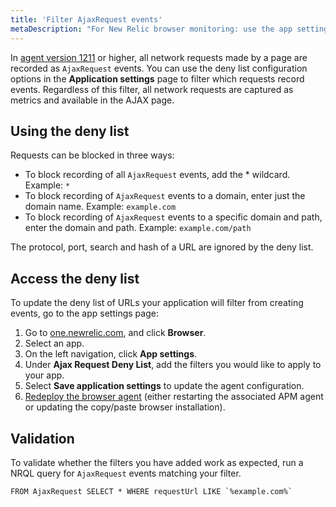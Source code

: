 ```yaml
---
title: 'Filter AjaxRequest events'
metaDescription: "For New Relic browser monitoring: use the app settings page to filter which network calls are recorded as AjaxRequest events."
---
```

In [agent version 1211](https://docs.newrelic.com/docs/release-notes/new-relic-browser-release-notes/browser-agent-release-notes/) or higher, all network requests made by a page are recorded as `AjaxRequest` events. You can use the deny list configuration options in the **Application settings** page to filter which requests record events. 
Regardless of this filter, all network requests are captured as metrics and available in the AJAX page.

## Using the deny list
Requests can be blocked in three ways:
  * To block recording of all `AjaxRequest` events, add the * wildcard. Example: `*`
  * To block recording of `AjaxRequest` events to a domain, enter just the domain name. Example: `example.com`
  * To block recording of `AjaxRequest` events to a specific domain and path, enter the domain and path. Example: `example.com/path`

The protocol, port, search and hash of a URL are ignored by the deny list.

## Access the deny list
To update the deny list of URLs your application will filter from creating events, go to the app settings page:
1. Go to [one.newrelic.com](http://one.newrelic.com), and click **Browser**. 
2. Select an app. 
3. On the left navigation, click **App settings**.
4. Under **Ajax Request Deny List**, add the filters you would like to apply to your app.
5. Select **Save application settings** to update the agent configuration.
6. [Redeploy the browser agent](/docs/browser/new-relic-browser/installation/upgrade-browser-agent) (either restarting the associated APM agent or updating the copy/paste browser installation).


## Validation

To validate whether the filters you have added work as expected, run a NRQL query for `AjaxRequest` events matching your filter.

```
FROM AjaxRequest SELECT * WHERE requestUrl LIKE `%example.com%`
```
